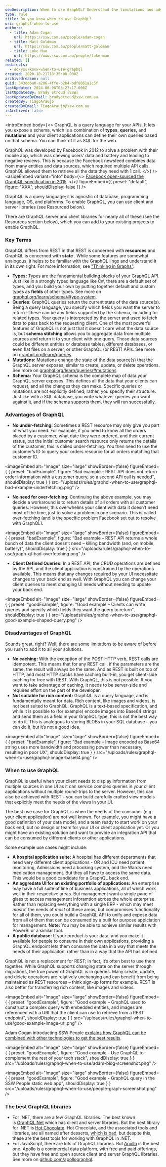 ```yaml
---
seoDescription: When to use GraphQL? Understand the limitations and advantages of using GraphQL in your application development.
type: rule
title: Do you know when to use GraphQL?
uri: graphql-when-to-use
authors:
  - title: Adam Cogan
    url: https://ssw.com.au/people/adam-cogan
  - title: Matt Goldman
    url: https://ssw.com.au/people/matt-goldman
  - title: Luke Mao
    url: https://www.ssw.com.au/people/luke-mao
related: []
redirects:
  - do-you-know-when-to-use-graphql
created: 2020-10-21T18:35:08.000Z
archivedreason: null
guid: 543dd6a0-a206-4ffe-b2b4-bdf8061a1c5f
lastUpdated: 2024-06-08T03:27:17.000Z
lastUpdatedBy: Brady Stroud [SSW]
lastUpdatedByEmail: bradystroud@ssw.com.au
createdBy: TiagoAraujo
createdByEmail: TiagoAraujo@ssw.com.au
isArchived: false
---
```


<introEmbed
  body={<>
GraphQL is a query language for your APIs. It lets you expose a schema, which is a combination of **types**, **queries,** and **mutations** and your client applications can define their own queries based on that schema. You can think of it as SQL for the web.

GraphQL was developed by Facebook in 2012 to solve a problem with their mobile app, which was chewing users' data and battery and leading to negative reviews. This is because the Facebook newsfeed combines data from many entities and data sources, which required multiple API calls. GraphQL allowed them to retrieve all the data they need with 1 call.
  </>}
/>
<asideEmbed
  variant="info"
  body={<>
    [Facebook open-sourced the GraphQL specification in 2015](http://spec.graphql.org/June2018).
  </>}
  figureEmbed={{
    preset: "default",
    figure: "XXX",
    shouldDisplay: false
  }}
/>

GraphQL is a query language; it is agnostic of database, programming language, OS, and platforms. To enable GraphQL, you can use client and server libraries (see Resourced below).

There are GraphQL server and client libraries for nearly all of these (see the Resources section below), which you can add to your existing projects to enable GraphQL.

### Key Terms

GraphQL differs from REST in that REST is concerned with **resources** and GraphQL is concerned with **state** . While some features are somewhat analogous, it helps to be familiar with the GraphQL lingo and understand it in its own right. For more information, see ["Thinking in Graphs"](https://graphql.org/learn/thinking-in-graphs).

- **Types:** Types are the fundamental building blocks of your GraphQL API. Just like in a strongly typed language like C#, there are a default set of types, and you build your own by putting together default and custom types as **fields** of other types. See more on [graphql.org/learn/schema/#type-system](https://graphql.org/learn/schema/#type-system).
- **Queries:** GraphQL queries return the current state of the data source(s). Being a query language, you specify which fields you want the server to return – these can be any fields supported by the schema, including for related types. Your query is interpreted by the server and used to fetch data to pass back to the requesting client. One of the most powerful features of GraphQL is not just that it doesn’t care what the data source is, but **schema stitching** allows you to aggregate data from multiple sources and return it to your client with one query. Those data sources could be different entities or database tables, different databases, or even flat files on a server, or other GraphQL (or REST) APIs. See more on [graphql.org/learn/queries](https://graphql.org/learn/queries).
- **Mutations:** Mutations change the state of the data source(s) that the GraphQL server exposes, similar to create, update, or delete operations. See more on [graphql.org/learn/queries/#mutations](https://graphql.org/learn/queries/#mutations).
- **Schema:** Your GraphQL schema is the complete map of data your GraphQL server exposes. This defines all the data that your clients can request, and all the changes they can make. Specific queries or mutations are not explicitly defined; rather, you specify their structure. Just like with a SQL database, you write whatever queries you want against it, and if the schema supports them, they will run successfully.

### Advantages of GraphQL

- **No under-fetching:** Sometimes a REST resource may only give you part of what you need. For example, if you need to know all the orders placed by a customer, what date they were ordered, and their current status, but the initial customer search resource only returns the details of the customer, this is called under-fetching. You then need to use the customer’s ID to query your orders resource for all orders matching that customer ID.

<imageEmbed
  alt="Image"
  size="large"
  showBorder={false}
  figureEmbed={ {
    preset: "badExample",
    figure: "Bad example – REST API does not return order information with a customer query, so a second API call is needed",
    shouldDisplay: true
  } }
  src="/uploads/rules/graphql-when-to-use/graphql-bad-example-underfetching.png"
/>

- **No need for over-fetching:** Continuing the above example, you may decide a workaround is to return details of all orders with all customer queries. However, this overwhelms your client with data it doesn’t need most of the time, just to solve a problem in one scenario. This is called over-fetching (and is the specific problem Facebook set out to resolve with GraphQL).

<imageEmbed
  alt="Image"
  size="large"
  showBorder={false}
  figureEmbed={ {
    preset: "badExample",
    figure: "Bad example – REST API returns a whole bunch of data the client doesn’t need – killing bandwidth (and, on mobile, battery)",
    shouldDisplay: true
  } }
  src="/uploads/rules/graphql-when-to-use/graph-ql-bad-overfetching.png"
/>

- **Client Defined Queries:** In a REST API, the CRUD operations are defined by the API, and the client application is constrained by the operations available. This means that any changes required by your UI necessitate changes to your back end as well. With GraphQL you can change your client queries to meet changing UI needs without needing to update your back end.

<imageEmbed
  alt="Image"
  size="large"
  showBorder={false}
  figureEmbed={ {
    preset: "goodExample",
    figure: "Good example – Clients can write queries and specify which fields they want the query to return",
    shouldDisplay: true
  } }
  src="/uploads/rules/graphql-when-to-use/graphql-good-example-shaped-query.png"
/>

### Disadvantages of GraphQL

Sounds great, right? Well, there are some limitations to be aware of before you rush to add it to all your solutions.

- **No caching:** With the exception of the POST HTTP verb, REST calls are idempotent. This means that for any REST call, if the parameters are the same, the result will always be the same. And as REST is built on top of HTTP, and most HTTP stacks have caching built-in, you get client-side caching for free with REST. With GraphQL, this is not possible. If you want to take advantage of caching, it needs to be server-side and requires effort on the part of the developer.
- **Not suitable for rich content:** GraphQL is a query language, and is fundamentally meant for data. Rich content, like images and videos, is not best suited to GraphQL. GraphQL is a text-based specification, and while it is possible to (for example) encode images into Base64 strings and send them as a field in your GraphQL type, this is not the best way to do it. This is analogous to storing BLOBs in your SQL database – you can do it, but it’s not a good idea.

<imageEmbed
  alt="Image"
  size="large"
  showBorder={false}
  figureEmbed={ {
    preset: "badExample",
    figure: "Bad example – Image encoded as Base64 string uses more bandwidth and processing power than necessary, resulting in poor UX",
    shouldDisplay: true
  } }
  src="/uploads/rules/graphql-when-to-use/graphql-image-base64.png"
/>

### When to use GraphQL

GraphQL is useful when your client needs to display information from multiple sources in one UI as it can service complex queries in your client applications without multiple round-trips to the server. However, this can also be achieved with REST - you can build carefully crafted view models that explicitly meet the needs of the views in your UI.

The best use case for GraphQL is when the needs of the consumer (e.g. your client application) are not well known. For example, you might have a good definition of your data model, and a team ready to start work on your back end, but no design or team for your UI or client application yet. Or you might have an existing solution and want to provide an integration API that can be consumed by different clients or other applications.

Some example use cases might include:

- **A hospital application suite:** A hospital has different departments that need very different client applications - OR and ICU need patient monitoring, Admissions need a booking system, and the Wards need medication management. But they all have to access the same data. This would be a good candidate for a GraphQL back end.
- **An aggredate UI for an existing portfolio of applications:** An enterprise may have a full suite of line of business applications, all of which work well in their respective areas. But management want a single pane of glass to access management inforamtion across the whole enterprise. Rather than replacing everything with a single ERP - which may meet *most*of the needs of _most_ of these areas, but compromises functionality for all of them, you could build a GraphQL API to unify and expose data from all of them that can be consumed by a built for purpose applciation for management. **Note:** You may be able to achieve similar results with PowerBI or a similar tool.
- **A public database:** If your product _is_ your data, and you make it available for people to consume in their own applications, providing a GraphQL endpoint lets them consume the data in a way that meets the needs of their applicaiton, rather than in a way that the API has defined.

GraphQL is not a replacement for REST; in fact, it’s often best to use them together. While GraphQL supports changing state on the server through migrations, the true power of GraphQL is in queries. Many create, update, and delete operations are relatively unchanging and can benefit from being maintained as REST resources – think sign-up forms for example. REST is also better for transferring rich content, like images and videos.

<imageEmbed
  alt="Image"
  size="large"
  showBorder={false}
  figureEmbed={ {
    preset: "goodExample",
    figure: "Good example – GraphQL used to construct a complex query with embedded entities, and images are referenced with a URI that the client can use to retrieve from a REST endpoint",
    shouldDisplay: true
  } }
  src="/uploads/rules/graphql-when-to-use/good-example-image-url.png"
/>

Adam Cogan introducting SSW People [explains how GraphQL can be combined with other technologies to get the best results](https://adamcogan.com/2020/02/10/introducing-ssw-people).

<imageEmbed
  alt="Image"
  size="large"
  showBorder={false}
  figureEmbed={ {
    preset: "goodExample",
    figure: "Good example - Use GraphQL to complement the rest of your tech stack",
    shouldDisplay: true
  } }
  src="/uploads/rules/graphql-when-to-use/adam-blog-screenshot.png"
/>

<imageEmbed
  alt="Image"
  size="large"
  showBorder={false}
  figureEmbed={ {
    preset: "goodExample",
    figure: "Good example - GraphQL query in the SSW People static web app",
    shouldDisplay: true
  } }
  src="/uploads/rules/graphql-when-to-use/people-graph-screenshot.png"
/>

### The best GraphQL libraries

- For .NET, there are a few GraphQL libraries. The best known is [GraphQL.Net](https://github.com/graphql-dotnet/graphql-dotnet) which has client and server libraries. But the best library for .NET is [Hot Chocolate](https://github.com/ChilliCream/hotchocolate). Hot Chocolate, and the associated tools and libraries, are all named after desserts, [which is bad](/follow-naming-conventions), but despite this, these are the best tools for working with GraphQL in .NET.
- For JavaScript, there are lots of GraphQL libraries. But [Apollo](https://www.apollographql.com) is the best one. Apollo is a commercial data platform, with free and paid offerings, but they have free and open source client and server GraphQL libraries. See more on [github.com/apollographql](https://github.com/apollographql).
